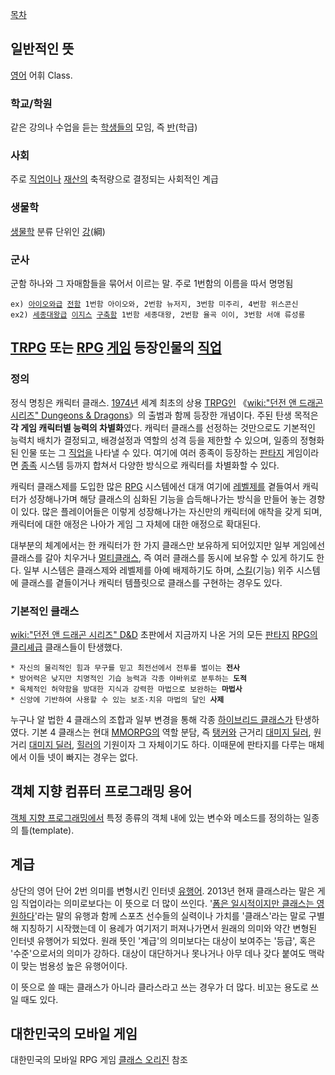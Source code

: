 [[목차]]

== 일반적인 뜻 ==
[[영어]] 어휘 Class.

=== 학교/학원 ===
같은 강의나 수업을 듣는 [[학생]]들의 모임, 즉 [[반]](학급)

=== 사회 ===
주로 [[직업]]이나 [[재산]]의 축적량으로 결정되는 사회적인 계급

=== 생물학 ===
[[생물학]] 분류 단위인 [[강]](綱)

=== 군사 ===
군함 하나와 그 자매함들을 묶어서 이르는 말. 주로 1번함의 이름을 따서 명명됨

 ex) [[아이오와급]] [[전함]] 1번함 아이오와, 2번함 뉴저지, 3번함 미주리, 4번함 위스콘신
 ex2) [[세종대왕급]] [[이지스]] [[구축함]] 1번함 세종대왕, 2번함 율곡 이이, 3번함 서애 류성룡

== [[TRPG]] 또는 [[RPG]] [[게임]] 등장인물의 [[직업]] ==
=== 정의 ===
정식 명칭은 캐릭터 클래스. [[1974년]] 세계 최초의 상용 [[TRPG]]인 《[[wiki:"던전 앤 드래곤 시리즈" Dungeons & Dragons]]》의 출범과 함께 등장한 개념이다. 주된 탄생 목적은 '''각 게임 캐릭터별 능력의 차별화'''였다. 캐릭터 클래스를 선정하는 것만으로도 기본적인 능력치 배치가 결정되고, 배경설정과 역할의 성격 등을 제한할 수 있으며, 일종의 정형화된 인물 또는 그 [[직업]]을 나타낼 수 있다. 여기에 여러 종족이 등장하는 [[판타지]] 게임이라면 [[종족]] 시스템 등까지 합쳐서 다양한 방식으로 캐릭터를 차별화할 수 있다.

캐릭터 클래스제를 도입한 많은 [[RPG]] 시스템에선 대개 여기에 [[레벨]]제를 곁들여서 캐릭터가 성장해나가며 해당 클래스의 심화된 기능을 습득해나가는 방식을 만들어 놓는 경향이 있다. 많은 플레이어들은 이렇게 성장해나가는 자신만의 캐릭터에 애착을 갖게 되며, 캐릭터에 대한 애정은 나아가 게임 그 자체에 대한 애정으로 확대된다.

대부분의 체계에서는 한 캐릭터가 한 가지 클래스만 보유하게 되어있지만 일부 게임에선 클래스를 갈아 치우거나 [[멀티클래스]], 즉 여러 클래스를 동시에 보유할 수 있게 하기도 한다. 일부 시스템은 클래스제와 레벨제를 아예 배제하기도 하며, [[스킬]](기능) 위주 시스템에 클래스를 곁들이거나 캐릭터 템플릿으로 클래스를 구현하는 경우도 있다.

=== 기본적인 클래스 ===
[[wiki:"던전 앤 드래곤 시리즈" D&D]] 초판에서 지금까지 나온 거의 모든 [[판타지]] [[RPG]]의 [[클리셰]]급 클래스들이 탄생했다.

 * 자신의 물리적인 힘과 무구를 믿고 최전선에서 전투를 벌이는 '''전사'''
 * 방어력은 낮지만 치명적인 기습 능력과 각종 야바위로 분투하는 '''도적'''
 * 육체적인 허약함을 방대한 지식과 강력한 마법으로 보완하는 '''마법사'''
 * 신앙에 기반하여 사용할 수 있는 보조·치유 마법의 달인 '''사제'''

누구나 알 법한 4 클래스의 조합과 일부 변경을 통해 각종 [[하이브리드 클래스]]가 탄생하였다. 기본 4 클래스는 현대 [[MMORPG]]의 역할 분담, 즉 [[탱커]]와 근거리 [[대미지 딜러]], 원거리 [[대미지 딜러]], [[힐러]]의 기원이자 그 자체이기도 하다. 이때문에 판타지를 다루는 매체에서 이들 넷이 빠지는 경우는 없다.

== 객체 지향 컴퓨터 프로그래밍 용어 ==
[[객체 지향 프로그래밍]]에서 특정 종류의 객체 내에 있는 변수와 메소드를 정의하는 일종의 틀(template).

== 계급 ==
상단의 영어 단어 2번 의미를 변형시킨 인터넷 [[유행어]]. 2013년 현재 클래스라는 말은 게임 직업이라는 의미로보다는 이 뜻으로 더 많이 쓰인다. '[[폼은 일시적이지만 클래스는 영원하다]]'라는 말의 유행과 함께 스포츠 선수들의 실력이나 가치를 '클래스'라는 말로 구별해 지칭하기 시작했는데 이 용례가 여기저기 퍼져나가면서 원래의 의미와 약간 변형된 인터넷 유행어가 되었다. 원래 뜻인 '계급'의 의미보다는 대상이 보여주는 '등급', 혹은 '수준'으로서의 의미가 강하다. 대상이 대단하거나 못나거나 아무 데나 갖다 붙여도 맥락이 맞는 범용성 높은 유행어이다.

이 뜻으로 쓸 때는 클래스가 아니라 클라스라고 쓰는 경우가 더 많다. 비꼬는 용도로 쓰일 때도 있다.

== 대한민국의 모바일 게임 ==
대한민국의 모바일 RPG 게임 [[클래스 오리진]] 참조
